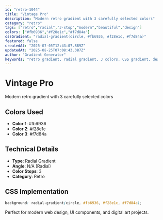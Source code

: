 ```yaml
---
id: "retro-1044"
title: "Vintage Pro"
description: "Modern retro gradient with 3 carefully selected colors"
category: "retro"
tags: ["retro","radial","3-stop","modern","beautiful","design"]
colors: ["#fb6936","#f28e1c","#f7d84a"]
cssGradient: "radial-gradient(circle, #fb6936, #f28e1c, #f7d84a)"
featured: false
createdAt: "2025-07-05T12:43:07.889Z"
updatedAt: "2025-08-25T07:08:43.387Z"
author: "Gradient Generator"
keywords: "retro gradient, radial gradient, 3 colors, CSS gradient, design, #fb6936, #f28e1c, #f7d84a"
---
```


# Vintage Pro

Modern retro gradient with 3 carefully selected colors

## Colors Used
- **Color 1**: #fb6936
- **Color 2**: #f28e1c
- **Color 3**: #f7d84a

## Technical Details
- **Type**: Radial Gradient
- **Angle**: N/A (Radial)
- **Color Stops**: 3
- **Category**: Retro

## CSS Implementation
```css
background: radial-gradient(circle, #fb6936, #f28e1c, #f7d84a);
```

Perfect for modern web design, UI components, and digital art projects.
